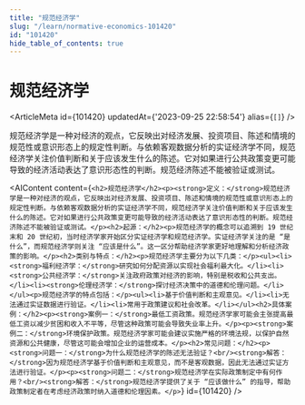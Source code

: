 ```yaml
---
title: "规范经济学"
slug: "/learn/normative-economics-101420"
id: "101420"
hide_table_of_contents: true
---
```



# 规范经济学

<ArticleMeta id={101420} updatedAt={'2023-09-25 22:58:54'} alias={`[]`} />
<div className='border-solid border-b border-t-0 my-4 border-[var(--ifm-color-gray-300)]' />

规范经济学是一种对经济的观点，它反映出对经济发展、投资项目、陈述和情境的规范性或意识形态上的规定性判断。与依赖客观数据分析的实证经济学不同，规范经济学关注价值判断和关于应该发生什么的陈述。它对如果进行公共政策变更可能导致的经济活动表达了意识形态性的判断。规范经济陈述不能被验证或测试。

<AIContent content={`<h2>规范经济学</h2><p><strong>定义：</strong>规范经济学是一种对经济的观点，它反映出对经济发展、投资项目、陈述和情境的规范性或意识形态上的规定性判断。与依赖客观数据分析的实证经济学不同，规范经济学关注价值判断和关于应该发生什么的陈述。它对如果进行公共政策变更可能导致的经济活动表达了意识形态性的判断。规范经济陈述不能被验证或测试。</p><h2>起源：</h2><p>规范经济学的概念可以追溯到 19 世纪末和 20 世纪初，当时经济学家开始区分实证经济学和规范经济学。实证经济学关注的是 “是什么”，而规范经济学则关注 “应该是什么”。这一区分帮助经济学家更好地理解和分析经济政策的影响。</p><h2>类别与特点：</h2><p>规范经济学主要分为以下几类：</p><ul><li><strong>福利经济学：</strong>研究如何分配资源以实现社会福利最大化。</li><li><strong>公共经济学：</strong>关注政府政策对经济的影响，特别是税收和公共支出。</li><li><strong>伦理经济学：</strong>探讨经济决策中的道德和伦理问题。</li></ul><p>规范经济学的特点包括：</p><ul><li>基于价值判断和主观意见。</li><li>无法通过实证数据进行验证。</li><li>常用于政策建议和社会改革。</li></ul><h2>具体案例：</h2><p><strong>案例一：</strong>最低工资政策。规范经济学家可能会主张提高最低工资以减少贫困和收入不平等，尽管这种政策可能会导致失业率上升。</p><p><strong>案例二：</strong>环境保护政策。规范经济学家可能会建议实施严格的环境法规，以保护自然资源和公共健康，尽管这可能会增加企业的运营成本。</p><h2>常见问题：</h2><p><strong>问题一：</strong>为什么规范经济学的陈述无法验证？<br/><strong>解答：</strong>因为规范经济学基于价值判断和主观意见，而不是客观数据，因此无法通过实证方法进行验证。</p><p><strong>问题二：</strong>规范经济学在实际政策制定中有何作用？<br/><strong>解答：</strong>规范经济学提供了关于 “应该做什么” 的指导，帮助政策制定者在考虑经济政策时纳入道德和伦理因素。</p>`} id={101420} />
